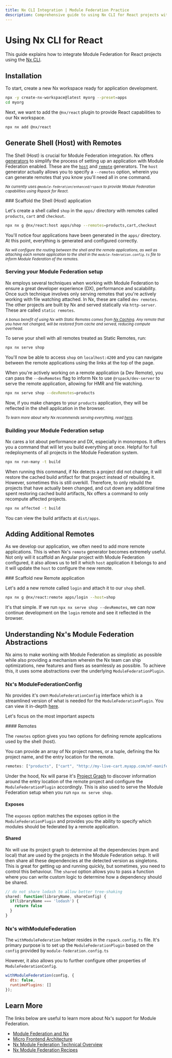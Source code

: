 ```yaml
---
title: Nx CLI Integration | Module Federation Practice
description: Comprehensive guide to using Nx CLI for React projects with Module Federation, including host and remote application setup, development workflow, and build processes.
---
```



# Using Nx CLI for React

This guide explains how to integrate Module Federation for React projects using the [Nx CLI](https://nx.dev).

## Installation

  To start, create a new Nx workspace ready for application development.

  ```bash
  npx -y create-nx-workspace@latest myorg --preset=apps
  cd myorg
  ```

  Next, we want to add the `@nx/react` plugin to provide React capabilities to our Nx workspace.

  ```bash
  npx nx add @nx/react
  ```

## Generate Shell (Host) with Remotes

The Shell (Host) is crucial for Module Federation integration. Nx offers [generators](https://nx.dev/features/generate-code#generate-code) to simplify the process of setting up an application with Module Federation enabled.
These are the [`host`](https://nx.dev/nx-api/react/generators/host) and [`remote`](https://nx.dev/nx-api/react/generators/remote) generators.
The `host` generator actually allows you to specify a `--remotes` option, wherein you can generate remotes that you know you'll need all in one command.

_<Badge text="Note:" type="info" /> <small>Nx currently uses `@module-federation/enhanced/rspack` to provide Module Federation capabilities using Rspack for React.</small>_

<Steps>
  ### Scaffold the Shell (Host) application

  Let's create a shell called `shop` in the `apps/` directory with remotes called `products`, `cart` and `checkout`.

  ```bash
  npx nx g @nx/react:host apps/shop --remotes=products,cart,checkout
  ```

  You'll notice four applications have been generated in the `apps/` directory.
  At this point, everything is generated and configured correctly.

  _<Badge text="Note:" type="info" /> <small>Nx will configure the routing between the shell and the remote applications, as well as attaching each remote application to the shell in the `module-federation.config.ts` file to inform Module Federation of the remotes.</small>_

  ### Serving your Module Federation setup

  Nx employs several techniques when working with Module Federation to ensure a great developer experience (DX), performance and scalability.
  Once such technique involves only serving remotes that you're actively working with file watching attached. In Nx, these are called `dev remotes`.
  The other projects are built by Nx and served statically via `http-server`. These are called `static remotes`.

  _<Badge text="Note:" type="info" /> <small>A bonus benefit of using Nx with Static Remotes comes from [Nx Caching](https://nx.dev/features/cache-task-results). Any remote that you have not changed, will be restored from cache and served, reducing compute overhead.</small>_

  To serve your shell with all remotes treated as Static Remotes, run:

  ```bash
  npx nx serve shop
  ```

  You'll now be able to access `shop` on `localhost:4200` and you can navigate between the remote applications using the links at the top of the page.

  When you're actively working on a remote application (a Dev Remote), you can pass the `--devRemotes` flag to inform Nx to use `@rspack/dev-server` to serve the remote application, allowing for HMR and file watching.

  ```bash
  npx nx serve shop --devRemotes=products
  ```

  Now, if you make changes to your `products` application, they will be reflected in the shell application in the browser.

  _<Badge text="Note:" type="info" /> <small>To learn more about why Nx recommends serving everything, read [here](https://nx.dev/concepts/module-federation/module-federation-and-nx#develop-as-a-user).</small>_

  ### Building your Module Federation setup

  Nx cares a lot about performance and DX, especially in monorepos. It offers you a command that will let you build everything at once. Helpful for full redeployments of all projects in the Module Federation system.

  ```bash
  npx nx run-many -t build
  ```

  When running this command, if Nx detects a project did not change, it will restore the cached build artifact for that project instead of rebuilding it. However, sometimes this is still overkill.
  Therefore, to only rebuild the projects that have actually been changed, and cut down any additional time spent restoring cached build artifacts, Nx offers a command to only recompute affected projects.

  ```bash
  npx nx affected -t build
  ```

  You can view the build artifacts at `dist/apps`.

</Steps>

## Adding Additional Remotes

As we develop our application, we often need to add more remote applications. This is when Nx's `remote` generator becomes extremely useful.
Not only will it scaffold an Angular project with Module Federation configured, it also allows us to tell it which `host` application it belongs to and it will update the `host` to configure the new remote.

<Steps>
  ### Scaffold new Remote application

  Let's add a new remote called `login` and attach it to our `shop` shell.

  ```bash
  npx nx g @nx/react:remote apps/login --host=shop
  ```

  It's that simple. If we run `npx nx serve shop --devRemotes`, we can now continue development on the `login` remote and see it reflected in the browser.
</Steps>

## Understanding Nx's Module Federation Abstractions

Nx aims to make working with Module Federation as simplistic as possible while also providing a mechanism wherein the Nx team can ship optimizations, new features and fixes as seamlessly as possible.
To achieve this, it uses some abstractions over the underlying `ModuleFederationPlugin`.

### Nx's ModuleFederationConfig

Nx provides it's own `ModuleFederationConfig` interface which is a streamlined version of what is needed for the `ModuleFederationPlugin`.
You can view it in-depth [here](https://github.com/nrwl/nx/blob/master/packages/webpack/src/utils/module-federation/models/index.ts#L41).

Let's focus on the most important aspects

<Steps>
  #### Remotes

  The `remotes` option gives you two options for defining remote applications used by the shell (host).

  You can provide an array of Nx project names, or a tuple, defining the Nx project name, and the entry location for the remote.

  ```js
  remotes: ["products", ["cart", "http://my-live-cart.myapp.com/mf-manifest.json"]]
  ```

  Under the hood, Nx will parse it's [Project Graph](https://nx.dev/features/explore-graph) to discover information around the entry location of the remote project and configure the `ModuleFederationPlugin` accordingly.
  This is also used to serve the Module Federation setup when you run `npx nx serve shop`.

  #### Exposes

  The `exposes` option matches the exposes option in the `ModuleFederationPlugin` and provides you the ability to specify which modules should be federated by a remote application.

  #### Shared

  Nx will use its project graph to determine all the dependencies (npm and local) that are used by the projects in the Module Federation setup. It will then share all these dependencies at the detected version as singletons. This is great for getting up and running quickly, but sometimes, you need to control this behaviour.
  The `shared` option allows you to pass a function where you can write custom logic to determine how a dependency should be shared.

  ```js
  // do not share lodash to allow better tree-shaking
  shared: function(libraryName, shareConfig) {
    if(libraryName === 'lodash') {
      return false
    }
  }
  ```
</Steps>

### Nx's withModuleFederation

The `withModuleFederation` helper resides in the `rspack.config.ts` file.
It's primary purpose is to set up the `ModuleFederationPlugin` based on the `config` provided by `module-federation.config.ts`

However, it also allows you to further configure other properties of `ModuleFederationConfig`.

```js
withModuleFederation(config, {
  dts: false,
  runtimePlugins: []
});
```

## Learn More

The links below are useful to learn more about Nx's support for Module Federation.

- [Module Federation and Nx](https://nx.dev/concepts/module-federation/module-federation-and-nx)
- [Micro Frontend Architecture](https://nx.dev/concepts/module-federation/micro-frontend-architecture)
- [Nx Module Federation Technical Overview](https://nx.dev/concepts/module-federation/nx-module-federation-technical-overview)
- [Nx Module Federation Recipes](https://nx.dev/recipes/module-federation)

